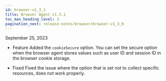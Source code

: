 ```yaml
---
id: browser-v1_3_1
title: Browser Agent v1.3.1
toc_max_heading_level: 3
pagination_next: release-notes/browser/browser-v1_3_0
---
```


September 25, 2023

- <Status>Feature</Status> Added the <code>cookieSecure</code> option. You can set the secure option when the browser agent stores values such as user ID and session ID in the browser cookie storage.

- <Status>Fixed</Status> Fixed the issue where the option that is set not to collect specific resources, does not work properly.
